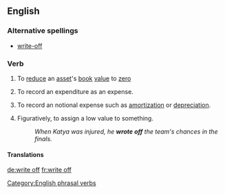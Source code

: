 ==English==
===Alternative spellings===
*[[write-off]]

===Verb===
{{en-verb|inf=to [[write]]-[[off]]|writes off|writing off|writen off}}

# To [[reduce]] an [[asset]]'s [[book]] [[value]] to [[zero]]
# {{accounting}} To record an expenditure as an expense.
# {{accounting}} To record an notional expense such as [[amortization]] or [[depreciation]].
# Figuratively, to assign a low value to something.
#: ''When Katya was injured, he '''wrote off''' the team's chances in the finals.''

====Translations====
{{trans-top|to reduce an asset's book value to zero}}
{{trans-mid}}
{{trans-bottom}}
{{trans-top|to record an expenditure as an expense}}
{{trans-mid}}
{{trans-bottom}}
{{trans-top|to record a notional expense}}
{{trans-mid}}
{{trans-bottom}}
{{trans-top|to assign a low value to something}}
{{trans-mid}}
{{trans-bottom}}

[[Category:English phrasal verbs]]
[[de:write off]]
[[fr:write off]]